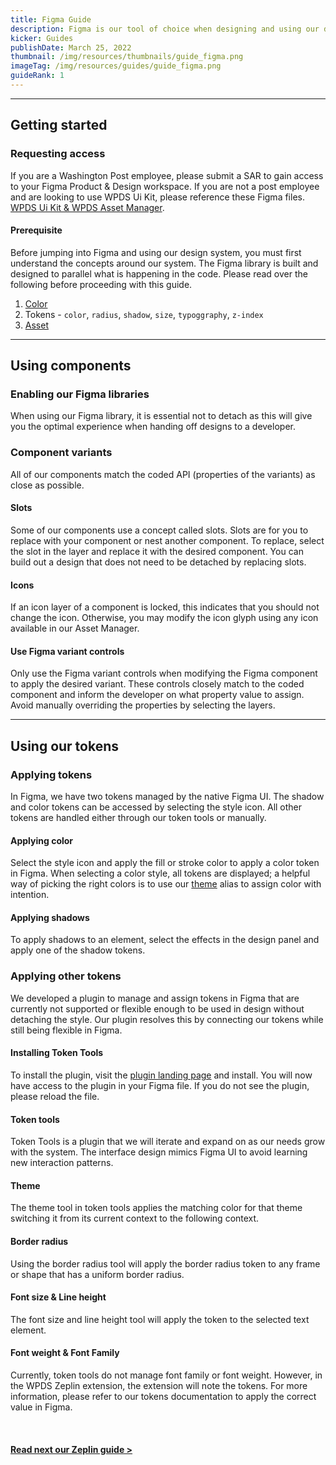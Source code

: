 ```yaml
---
title: Figma Guide
description: Figma is our tool of choice when designing and using our design system. Other design software is currently not supported, but maybe in the future.
kicker: Guides
publishDate: March 25, 2022
thumbnail: /img/resources/thumbnails/guide_figma.png
imageTag: /img/resources/guides/guide_figma.png
guideRank: 1
---
```


---

## Getting started

### Requesting access

If you are a Washington Post employee, please submit a SAR to gain access to your
Figma Product & Design workspace. If you are not a post employee and are
looking to use WPDS Ui Kit, please reference these Figma files.
[WPDS Ui Kit & WPDS Asset Manager](https://www.figma.com/@WPDS).

#### Prerequisite

Before jumping into Figma and using our design system, you must first understand the concepts around our system. The Figma library is built and designed to parallel what is happening in the code.
Please read over the following before proceeding with this guide.

1. [Color](/foundations/color)
2. Tokens - `color`, `radius`, `shadow`, `size`, `typoggraphy`, `z-index`
3. [Asset](/foundations/wam)

---

## Using components

### Enabling our Figma libraries

When using our Figma library, it is essential not to detach as this will
give you the optimal experience when handing off designs to a developer.

<Container>
  <Box
    as="iframe"
    css={{ minHeight: "640px", maxWidth: "100%", padding: "$100 $100" }}
    src="https://scribehow.com/embed/Our_Figma_Library__hutMYjdCRe-Anb5ckKUvpw"
    width="100%"
    height="640"
    allowfullscreen
    frameborder="0"
  ></Box>
</Container>

### Component variants

All of our components match the coded API (properties of the variants)
as close as possible.

<Container>
  <Box
    as="iframe"
    css={{ minHeight: "640px", maxWidth: "100%", padding: "$100 $100" }}
    src="https://scribehow.com/embed/Component_Api__rc7AiXYQTX2fe4lMLEOnHg"
    width="100%"
    height="640"
    allowfullscreen
    frameborder="0"
  ></Box>
</Container>

#### Slots

Some of our components use a concept called slots. Slots are for you to
replace with your component or nest another component. To replace,
select the slot in the layer and replace it with the desired component.
You can build out a design that does not need to be detached by replacing slots.

<Container caption="This example shows available slots to replace with other local or design system components">
  <InlineImage
    width={252}
    height={285}
    maxWidth="100%"
    src="/img/guides/figma/slots.png"
  />
</Container>

#### Icons

If an icon layer of a component is locked, this indicates that you should not change the icon. Otherwise, you may modify the icon glyph using any icon available in our Asset Manager.

#### Use Figma variant controls

Only use the Figma variant controls when modifying the Figma component to apply the desired variant. These controls closely match
to the coded component and inform the developer on what property value to assign.
Avoid manually overriding the properties by selecting the layers.

<Container>
  <InlineImage
    width={318}
    height={156}
    maxWidth="100%"
    src="/img/guides/figma/component_properties.gif"
  />
</Container>

---

## Using our tokens

### Applying tokens

In Figma, we have two tokens managed by the native Figma UI.
The shadow and color tokens can be accessed by
selecting the style icon. All other tokens are handled either through our token
tools or manually.

#### Applying color

Select the style icon and apply the fill or stroke color to apply a color token in Figma.
When selecting a color style, all tokens are displayed; a helpful way
of picking the right colors is to use our [theme](/foundations/color#Themes) alias to assign color with intention.

<Container>
  <InlineImage
    width={239}
    height={322}
    maxWidth="100%"
    src="/img/guides/figma/using_theme.gif"
  />
</Container>

#### Applying shadows

To apply shadows to an element, select the effects in the design panel and apply one of the shadow tokens.

<Container>
  <InlineImage
    width={228}
    height={322}
    maxWidth="100%"
    src="/img/guides/figma/applying_shadows.gif"
  />
</Container>

### Applying other tokens

We developed a plugin to manage and assign tokens in Figma that are currently
not supported or flexible enough to be used in design without detaching the style.
Our plugin resolves this by connecting our tokens while still being flexible in Figma.

#### Installing Token Tools

To install the plugin, visit the [plugin landing page](https://www.figma.com/community/plugin/1044987008646864166/Token-Tool)
and install. You will now have access to the plugin in your Figma file. If you do not see the plugin, please reload the file.

#### Token tools

Token Tools is a plugin that we will iterate and expand on as our needs grow with the system.
The interface design mimics Figma UI to avoid learning new interaction patterns.

<Container>
  <InlineSVG width={300} height={600} path="/img/guides/figma/plugin.svg" />
</Container>

#### Theme

The theme tool in token tools applies the matching color for that theme switching it from its
current context to the following context.

<Container>
  <InlineImage
    width={1148}
    height={406}
    maxWidth="100%"
    src="/img/guides/figma/plugin_theme.gif"
  />
</Container>

#### Border radius

Using the border radius tool will apply the border radius token to any frame or shape that
has a uniform border radius.

<Container>
  <InlineImage
    width={1158}
    height={540}
    maxWidth="100%"
    src="/img/guides/figma/border_radius.gif"
  />
</Container>

#### Font size & Line height

The font size and line height tool will apply the token to the selected text element.

<Container>
  <InlineImage
    width={1158}
    height={540}
    maxWidth="100%"
    src="/img/guides/figma/font_size_line_height.gif"
  />
</Container>

#### Font weight & Font Family

Currently, token tools do not manage font family or font weight. However, in the WPDS Zeplin extension, the extension will note the tokens. For more information, please refer to our tokens documentation to apply the correct value in
Figma.

<BR size="xl" />

#### [Read next our Zeplin guide >](/resources/guides/zeplin-guide)

<BR size="xl" />
